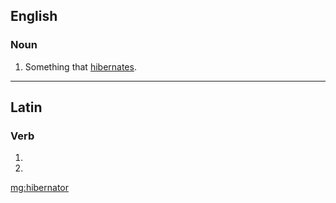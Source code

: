 ==English==

===Noun===
{{en-noun}}

# Something that [[hibernate]]s.

----

==Latin==

===Verb===
{{la-verb-form|hībernātor}}

# {{conjugation of|hībernō||2|s|futr|pasv|impr|lang=la}}
# {{conjugation of|hībernō||3|s|futr|pasv|impr|lang=la}}

[[mg:hibernator]]